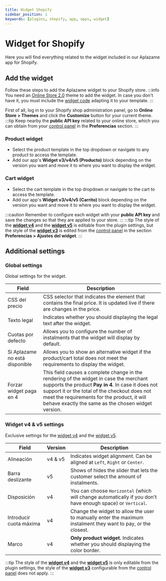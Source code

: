 ```yaml
---
title: Widget Shopify
sidebar_position: 1
keywords: [plugins, shopify, app, apps, widget]
---
```

# Widget for Shopify
Here you will find everything related to the widget included in our Aplazame app for Shopify.

## Add the widget
Follow these steps to add the Aplazame widget to your Shopify store.
:::info
  You need an [Online Store 2.0](https://help.shopify.com/en/manual/online-store/themes/managing-themes/upgrading-themes) theme to add the widget.
  In case you don't have it, you must include the [widget code](../../../api/widget) adapting it to your template.
:::

First of all, log in to your Shopify shop administration panel, go to **Online Store > Themes** and click the **Customize** button for your current theme.
:::tip
  Keep nearby the **public API key** related to your online store, which you can obtain from your [control panel](https://vendors.aplazame.com/) in the **Preferencias** section.
:::

### Product widget
- Select the product template in the top dropdown or navigate to any product to access the template.
- Add our app's **Widget v3/v4/v5 (Producto)** block depending on the version you want and move it to where you want to display the widget.

### Cart widget
- Select the cart template in the top dropdown or navigate to the cart to access the template.
- Add our app's **Widget v3/v4/v5 (Carrito)** block depending on the version you want and move it to where you want to display the widget.

:::caution
  Remember to configure each widget with your **public API key** and save the changes so that they are applied to your store.
:::
:::tip
  The style of the [**widget v4**](../../../api/widget/widget-v4) and the [**widget v5**](../../../api/widget/widget-v5) is editable from the plugin settings, but the style of the [**widget v3**](../../../api/widget/installment-payment#simulación) is edited from the [control panel](https://vendors.aplazame.com/) in the section **Preferencias > Ajustes del widget**.
:::

## Additional settings
### Global settings
Global settings for the widget.

Field | Description
----- | -----------
CSS del precio | CSS selector that indicates the element that contains the final price. It is updated live if there are changes in the price.
Texto legal | Indicates whether you should displaying the legal text after the widget.
Cuotas por defecto | Allows you to configure the number of instalments that the widget will display by default.
Si Aplazame no está disponible | Allows you to show an alternative widget if the product/cart total does not meet the requirements to display the widget.
Forzar widget paga en 4 | This field causes a complete change in the rendering of the widget in case the merchant supports the product **Pay in 4**. In case it does not support it or the total of the checkout does not meet the requirements for the product, it will behave exactly the same as the chosen widget version.

### Widget v4 & v5 settings
Exclusive settings for the [widget v4](../../../api/widget/widget-v4) and the [widget v5](../../../api/widget/widget-v5).

Field | Version | Description
----- | ------- | -----------
Alineación | v4 & v5 | Indicates widget alignment. Can be aligned at `Left`, `Right` or `Center`.
Barra deslizante | v5 | Shows of hides the slider that lets the customer select the amount of instalments.
Disposición | v4 | You can choose `Horizontal` (which will change automatically if you don't have enough space) or `Vertical`.
Introducir cuota máxima | v4 | Change the widget to allow the user to manually enter the maximum instalment they want to pay, or the closest.
Marco | v4 | **Only product widget.** Indicates whether you should displaying the color border.
:::tip
  The style of the [**widget v4**](../../../api/widget/widget-v4) and the [**widget v5**](../../../api/widget/widget-v5) is only editable from the plugin settings, the style of the [**widget v3**](../../../api/widget/installment-payment#simulación) configurable from the [control panel](https://vendors.aplazame.com/) does not apply.
:::
